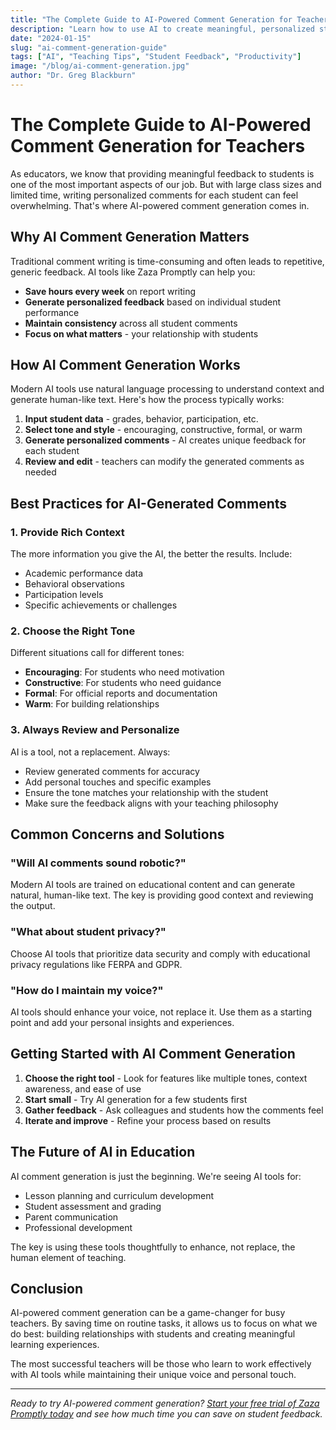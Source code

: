 ```yaml
---
title: "The Complete Guide to AI-Powered Comment Generation for Teachers"
description: "Learn how to use AI to create meaningful, personalized student feedback that saves time and improves learning outcomes."
date: "2024-01-15"
slug: "ai-comment-generation-guide"
tags: ["AI", "Teaching Tips", "Student Feedback", "Productivity"]
image: "/blog/ai-comment-generation.jpg"
author: "Dr. Greg Blackburn"
---
```


# The Complete Guide to AI-Powered Comment Generation for Teachers

As educators, we know that providing meaningful feedback to students is one of the most important aspects of our job. But with large class sizes and limited time, writing personalized comments for each student can feel overwhelming. That's where AI-powered comment generation comes in.

## Why AI Comment Generation Matters

Traditional comment writing is time-consuming and often leads to repetitive, generic feedback. AI tools like Zaza Promptly can help you:

- **Save hours every week** on report writing
- **Generate personalized feedback** based on individual student performance
- **Maintain consistency** across all student comments
- **Focus on what matters** - your relationship with students

## How AI Comment Generation Works

Modern AI tools use natural language processing to understand context and generate human-like text. Here's how the process typically works:

1. **Input student data** - grades, behavior, participation, etc.
2. **Select tone and style** - encouraging, constructive, formal, or warm
3. **Generate personalized comments** - AI creates unique feedback for each student
4. **Review and edit** - teachers can modify the generated comments as needed

## Best Practices for AI-Generated Comments

### 1. Provide Rich Context
The more information you give the AI, the better the results. Include:
- Academic performance data
- Behavioral observations
- Participation levels
- Specific achievements or challenges

### 2. Choose the Right Tone
Different situations call for different tones:
- **Encouraging**: For students who need motivation
- **Constructive**: For students who need guidance
- **Formal**: For official reports and documentation
- **Warm**: For building relationships

### 3. Always Review and Personalize
AI is a tool, not a replacement. Always:
- Review generated comments for accuracy
- Add personal touches and specific examples
- Ensure the tone matches your relationship with the student
- Make sure the feedback aligns with your teaching philosophy

## Common Concerns and Solutions

### "Will AI comments sound robotic?"
Modern AI tools are trained on educational content and can generate natural, human-like text. The key is providing good context and reviewing the output.

### "What about student privacy?"
Choose AI tools that prioritize data security and comply with educational privacy regulations like FERPA and GDPR.

### "How do I maintain my voice?"
AI tools should enhance your voice, not replace it. Use them as a starting point and add your personal insights and experiences.

## Getting Started with AI Comment Generation

1. **Choose the right tool** - Look for features like multiple tones, context awareness, and ease of use
2. **Start small** - Try AI generation for a few students first
3. **Gather feedback** - Ask colleagues and students how the comments feel
4. **Iterate and improve** - Refine your process based on results

## The Future of AI in Education

AI comment generation is just the beginning. We're seeing AI tools for:
- Lesson planning and curriculum development
- Student assessment and grading
- Parent communication
- Professional development

The key is using these tools thoughtfully to enhance, not replace, the human element of teaching.

## Conclusion

AI-powered comment generation can be a game-changer for busy teachers. By saving time on routine tasks, it allows us to focus on what we do best: building relationships with students and creating meaningful learning experiences.

The most successful teachers will be those who learn to work effectively with AI tools while maintaining their unique voice and personal touch.

---

*Ready to try AI-powered comment generation? [Start your free trial of Zaza Promptly today](/stripe-test) and see how much time you can save on student feedback.* 